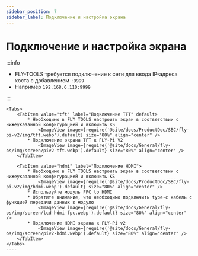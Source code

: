 ```yaml
---
sidebar_position: 7
sidebar_label: Подключение и настройка экрана
---
```







# Подключение и настройка экрана

:::info

* FLY-TOOLS требуется подключение к сети для ввода IP-адреса хоста с добавлением `:9999`
* Например `192.168.6.110:9999`

:::

    <Tabs>
        <TabItem value="tft" label="Подключение TFT" default>
            * Необходимо в FLY TOOLS настроить экран в соответствии с нижеуказанной конфигурацией и включить KS
                <ImageView image={require('@site/docs/ProductDoc/SBC/fly-pi-v2/img/tft.webp').default} size="80%" align="center" />
            * Подключение экрана TFT к FLY-Pi V2
                <ImageView image={require('@site/docs/General/fly-os/img/screen/piv2-tft.webp').default} size="80%" align="center" />
        </TabItem>

        <TabItem value="hdmi" label="Подключение HDMI">
            * Необходимо в FLY TOOLS настроить экран в соответствии с нижеуказанной конфигурацией и включить KS
                <ImageView image={require('@site/docs/ProductDoc/SBC/fly-pi-v2/img/hdmi.webp').default} size="80%" align="center" />               
            * Используйте модуль FPC to HDMI
            * Обратите внимание, что необходимо подключить type-c кабель с функцией передачи данных к модулю
                <ImageView image={require('@site/docs/General/fly-os/img/screen/lcd-hdmi-fpc.webp').default} size="80%" align="center" />
            * Подключение HDMI экрана к FLY-Pi v2
                <ImageView image={require('@site/docs/General/fly-os/img/screen/piv2-hdmi.webp').default} size="80%" align="center" />
        </TabItem>
    </Tabs>
    ----